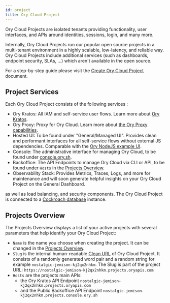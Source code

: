 ```yaml
---
id: project
title: Ory Cloud Project
---
```


Ory Cloud Projects are isolated tenants providing functionality, user
interfaces, and APIs around identities, sessions, login, and many more.

Internally, Ory Cloud Projects run our popular open source projects in a
multi-tenant environment in a highly scalable, low-latency, and reliable way.
Ory Cloud Projects include additional services (such as dashboards, endpoint security, SLAs,
...) which aren't available in the open source.

For a step-by-step guide please visit the
[Create Ory Cloud Project](../guides/console/create-project.mdx) document.

## Project Services

Each Ory Cloud Project consists of the following services :

- Ory Kratos: All IAM and self-service user flows. Learn more about
  [Ory Kratos](https://www.ory.sh/kratos/docs/).
- Ory Proxy: Proxy for Ory Cloud. Learn more about
  [the Ory Proxy capabilities](https://www.ory.sh/docs/guides/proxy).
- Hosted UI: To be found under "General/Managed UI". Provides clean and
  performant interfaces for all self-service flows without external JS
  dependencies. Comparable with the
  [Ory NodeJS example UI](https://github.com/ory/kratos-selfservice-ui-node).
- Console: The administrative interface for managing Ory Cloud, to be found
  under [console.ory.sh](https://console.ory.sh/).
- Backoffice: The API Endpoints to manage Ory Cloud via CLI or API, to be
  found under `Hosts` in the [Projects Overview](#projects-overview).
- Observability Stack: Provides Metrics, Traces, Logs, and more for maintenance
  and will soon generate helpful insights on your Ory Cloud Project on the
  General Dashboard.

as well as load balancing, and security components. The Ory Cloud Project is
connected to a
[Cockroach database](https://www.cockroachlabs.com/docs/stable/frequently-asked-questions.html#what-is-cockroachdb)
instance.

## Projects Overview

The Projects Overview displays a list of your active projects with several
parameters that help identify your Ory Cloud Project:

- `Name` is the name you choose when creating the project. It can be changed in
  the [Projects Overview](https://console.ory.sh/projects/list).
- `Slug` is the internal human-readable
  [Clean URL](https://en.wikipedia.org/wiki/Clean_URL#Slug) of Ory Cloud
  Project. It consists of a randomly generated word pair and a random string
  for example `nostalgic-jemison-kj2qx2nhkm`. The Slug is part of the project URL:
  `https://nostalgic-jemison-kj2qx2nhkm.projects.oryapis.com`
- `Hosts` are the projects main APIs:
  - the Ory Kratos API Endpoint
    `nostalgic-jemison-kj2qx2nhkm.projects.oryapis.com`
  - and the Public Backoffice API Endpoint
    `nostalgic-jemison-kj2qx2nhkm.projects.console.ory.sh`
